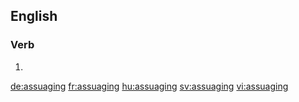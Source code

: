 
==English==

===Verb===
{{head|en}}

# {{present participle of|assuage}}

[[de:assuaging]]
[[fr:assuaging]]
[[hu:assuaging]]
[[sv:assuaging]]
[[vi:assuaging]]